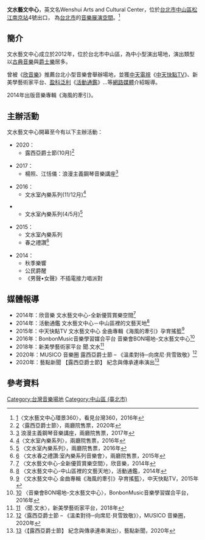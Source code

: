 
{{Infobox_Company
  | company_name   = 文水藝文中心
  | company_name_en= {{lang|en|Wenshui Arts and Cultural Center}}
  | company_logo   = 
  | company_type   = 
  | company_slogan = 
  | foundation     = 2012年
  | location       = {{ROC}}<br/>[[台北市|台北市]][[中山區_(臺北市)|中山區]]南京東路二段124號9樓
  | telephone_no   = +886-2-2501-9888
  | key_people     =
  | capital        = 
  | sales          = 
  | profit         = 
  | asset          = 
  | parent         = 
  | sister         = 
  | market_value   = 
  | num_employees  = 
  | industry       = 娛樂服務業
  | products       = 表演場所
  | homepage       = http://www.wenshui.com.tw/ <br/> https://www.facebook.com/wenshui.com.tw/
  | footnotes      = 
}}

'''文水藝文中心'''，英文名Wenshui Arts and Cultural Center，位於[[台北市|台北市]][[中山區_(臺北市)|中山區]][[松江南京站|松江南京站]]4號出口， 為[[台北市|台北市]]的[[音樂展演空間|音樂展演空間]]。<ref>[https://www.facebook.com/wenshui.com.tw/app/208195102528120/]〈文水藝文中心環景360〉，看見台灣360，2016年</ref>

== 簡介 ==
文水藝文中心成立於2012年，位於台北市中山區，為中小型演出場地，演出類型以[[古典音樂|古典音樂]]與[[爵士樂|爵士樂]]居多。

曾被《[[欣音樂|欣音樂]]》推薦台北小型音樂會舉辦場地，並獲[[中天電視|中天電視]]《[[中天快點TV|中天快點TV]]》、新美學藝術家平台、[[盈科泛利|盈科泛利]]《[[活動通鑑|活動通鑑]]》…等[[網路媒體|網路媒體]]介紹報導。

2014年出版音樂專輯《海風的牽引》。

== 主辦活動 ==
文水藝文中心開幕至今有以下主辦活動：
*2020：
**露西亞爵士節(10月)<ref>[https://www.facebook.com/wenshui.jazz/posts/2658623471056749]〈露西亞爵士節〉，兩廳院售票，2020年</ref>

*2017：
**楊照、江恬儀：浪漫主義鋼琴音樂講座<ref>[https://ww1.artsticket.com.tw/CKSCC2005/Product/Product00/ProductsDetailsPage.aspx?ProductID=hsobWfDDQ3RTc9bkh8jpGw&AspxAutoDetectCookieSupport=1] 浪漫主義鋼琴音樂講座，兩廳院售票，2017年</ref>

*2016：
**文水室內樂系列(11/12月)<ref>[https://www.facebook.com/wenshui.spring/]〈文水室內樂系列〉，兩廳院售票，2016年</ref>

**文水室內樂系列(4/5月)<ref>[https://www.artsticket.com.tw/CKSCC2005/Product/Product00/ProductsDetailsPage.aspx?ProductId=hsobWfDDQ3QHgJ6eQDEmv] {{Wayback|url=https://www.artsticket.com.tw/CKSCC2005/Product/Product00/ProductsDetailsPage.aspx?ProductId=hsobWfDDQ3QHgJ6eQDEmv |date=20190824035515 }}〈文水室內樂系列〉，兩廳院售票，2016年</ref>

*2015：
**文水室內樂系列
**春之禮讚<ref>[https://www.artsticket.com.tw/CKSCC2005/Product/Product00/ProductsDetailsPage.aspx?ProductID=oK4bYlG1GfzlkdjI11tZEw] {{Wayback|url=https://www.artsticket.com.tw/CKSCC2005/Product/Product00/ProductsDetailsPage.aspx?ProductID=oK4bYlG1GfzlkdjI11tZEw |date=20190829154227 }}〈文水春之禮讚:室內樂系列音樂會〉，兩廳院售票，2015年</ref>

*2014：
**秋季樂響
**公民爵醒
**《男聲•女聲》不插電接力唱派對

== 媒體報導 ==
* 2014年：欣音樂 文水藝文中心-全新優質賞樂空間<ref>[https://solomo.xinmedia.com/music/14288-wenshui] {{Wayback|url=https://solomo.xinmedia.com/music/14288-wenshui |date=20190822191817 }}〈文水藝文中心-全新優質賞樂空間〉，欣音樂，2014年</ref>　
* 2014年：活動通鑑 文水藝文中心－中山區裡的文藝天地<ref>[http://blog.accupass.com/space-wenshui.html] {{Wayback|url=http://blog.accupass.com/space-wenshui.html |date=20201202222554 }}〈文水藝文中心-中山區裡的文藝天地〉，活動通鑑，2014年</ref>　
* 2015年：中天快點TV 文水藝文中心 金曲專輯《海風的牽引》孕育搖籃<ref>[http://gotv.ctitv.com.tw/2015/10/100842.htm] {{Wayback|url=http://gotv.ctitv.com.tw/2015/10/100842.htm |date=20180812170832 }}〈文水藝文中心 金曲專輯《海風的牽引》孕育搖籃〉，中天快點TV，2015年</ref>　
* 2016年：BonbonMusic音樂學習媒合平台 音樂會BON場地–文水藝文中心<ref>[http://blog.bonbonmusic.com/musicspace01/] {{Wayback|url=http://blog.bonbonmusic.com/musicspace01/ |date=20210119172848 }}〈音樂會BON場地–文水藝文中心〉，BonbonMusic音樂學習媒合平台，2016年</ref>　
* 2018年：新美學藝術家平台 聞.文水<ref>[http://newartsplatform.com/news-content.php?id=15] {{Wayback|url=http://newartsplatform.com/news-content.php?id=15 |date=20190615204237 }}〈聞.文水〉，新美學藝術家平台，2018年</ref>　
* 2020年：MUSICO 音樂圈 露西亞爵士節 – 《溫柔對待─向席尼‧貝雪致敬》<ref>[https://www.musico.com.tw/events/%E9%9C%B2%E8%A5%BF%E4%BA%9E%E7%88%B5%E5%A3%AB%E7%AF%80%E6%BA%AB%E6%9F%94%E5%B0%8D%E5%BE%85%E5%90%91%E5%B8%AD%E5%B0%BC%E2%80%A7%E8%B2%9D%E9%9B%AA%E8%87%B4%E6%95%AC/]〈露西亞爵士節 – 《溫柔對待─向席尼‧貝雪致敬》〉，MUSICO 音樂圈，2020年</ref>　
* 2020年：藝點新聞 【露西亞爵士節】 紀念與傳承連串演出<ref>[https://medium.com/art-and-idea-news/%E9%9C%B2%E8%A5%BF%E4%BA%9E%E7%88%B5%E5%A3%AB%E7%AF%80-%E7%B4%80%E5%BF%B5%E8%88%87%E5%82%B3%E6%89%BF%E9%80%A3%E4%B8%B2%E6%BC%94%E5%87%BA-37ea93617d96]〈【露西亞爵士節】 紀念與傳承連串演出〉，藝點新聞，2020年</ref>　

==參考資料==
{{reflist|2}}

[[Category:台灣音樂場地|Category:台灣音樂場地]]
[[Category:中山區_(臺北市)|Category:中山區 (臺北市)]]